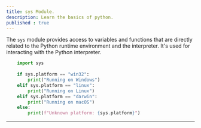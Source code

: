 ```yaml
---
title: sys Module.
description: Learn the basics of python.
published : true
---
```


The `sys` module provides access to variables and functions that are directly related to the Python runtime environment and the interpreter. It's used for interacting with the Python interpreter.

```python
    import sys
    
    if sys.platform == "win32":
        print("Running on Windows")
    elif sys.platform == "linux":
        print("Running on Linux")
    elif sys.platform == "darwin":
        print("Running on macOS")
    else:
        print(f"Unknown platform: {sys.platform}")
```

---